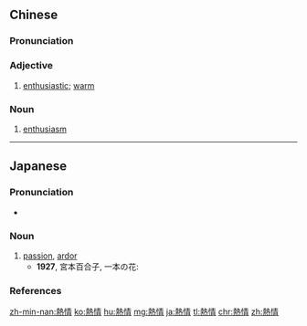 {{also|热情}}
==Chinese==
{{zh-forms|s=热情}}

===Pronunciation===
{{zh-pron
|m=rèqíng
|c=jit6 cing4
|h=pfs=ngie̍t-chhìn
|mn=qz,tp,xm:lia̍t-chêng/kh,zz:jia̍t-chêng
|cat=a
}}

===Adjective===
{{zh-adj}}

# [[enthusiastic]]; [[warm]]

===Noun===
{{zh-noun}}

# [[enthusiasm]]

----

==Japanese==
{{ja-kanjitab|ねつ|じょう|yomi=o}}

===Pronunciation===
* {{ja-pron|ねつじょう|y=o|acc=0|acc_ref=NHK}}

===Noun===
{{ja-noun|ねつじょう}}

# [[passion]], [[ardor]]
#* '''1927''', 宮本百合子, 一本の花:
#*: {{ja-usex|青年時代の'''熱情'''には、経済観念が、全然なかった。|せいねん じだい の '''ねつじょう''' に は、 けいざい かんねん が、 ぜんぜん なかった。|The '''passion''' of my youth knew no sense of economy.}}

===References===
<references/>

[[zh-min-nan:熱情]]
[[ko:熱情]]
[[hu:熱情]]
[[mg:熱情]]
[[ja:熱情]]
[[tl:熱情]]
[[chr:熱情]]
[[zh:熱情]]
